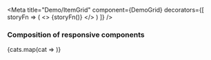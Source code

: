 
<Meta
  title="Demo/ItemGrid"
  component={DemoGrid}
  decorators={[
    storyFn => (
      <>
        <Sprites />
        {storyFn()}
      </>
    )
  ]}
/>

### Composition of responsive components

<Story name="DemoGrid">
  <DemoResizer init='240px'>
    <DemoGrid>
      {cats.map(cat => <DemoItem key={cat.title} {...cat} />)}
    </DemoGrid>
  </DemoResizer>
</Story>
